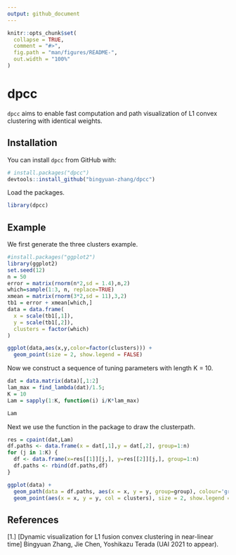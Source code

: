 ```yaml
---
output: github_document
---
```


<!-- README.md is generated from README.Rmd. Please edit that file -->

```r
knitr::opts_chunk$set(
  collapse = TRUE,
  comment = "#>",
  fig.path = "man/figures/README-",
  out.width = "100%"
)
```


# dpcc

<!-- badges: start -->
<!-- badges: end -->

`dpcc` aims to enable fast computation and path visualization of L1 convex clustering
with identical weights. 

## Installation

You can install `dpcc` from GitHub with:

```r
# install.packages("dpcc")
devtools::install_github("bingyuan-zhang/dpcc")
```

Load the packages.
```r
library(dpcc)
```

## Example
We first generate the three clusters example.
```r
#install.packages("ggplot2")
library(ggplot2)
set.seed(12)
n = 50
error = matrix(rnorm(n*2,sd = 1.4),n,2)
which=sample(1:3, n, replace=TRUE)
xmean = matrix(rnorm(3*2,sd = 11),3,2)
tb1 = error + xmean[which,]
data = data.frame(
  x = scale(tb1[,1]),
  y = scale(tb1[,2]),
  clusters = factor(which)
)

ggplot(data,aes(x,y,color=factor(clusters))) + 
  geom_point(size = 2, show.legend = FALSE)
```
Now we construct a sequence of tuning parameters with length K = 10.
```r
dat = data.matrix(data)[,1:2]
lam_max = find_lambda(dat)/1.5; 
K = 10
Lam = sapply(1:K, function(i) i/K*lam_max) 

Lam
```

Next we use the function in the package to draw the clusterpath.
```r
res = cpaint(dat,Lam)
df.paths <- data.frame(x = dat[,1],y = dat[,2], group=1:n)
for (j in 1:K) {
  df <- data.frame(x=res[[1]][j,], y=res[[2]][j,], group=1:n)
  df.paths <- rbind(df.paths,df)
}

ggplot(data) + 
  geom_path(data = df.paths, aes(x = x, y = y, group=group), colour='grey60', alpha = 0.5) +
  geom_point(aes(x = x, y = y, col = clusters), size = 2, show.legend = FALSE)
```

References
--------
[1.] [Dynamic visualization for L1 fusion convex clustering in near-linear time] 
Bingyuan Zhang, Jie Chen, Yoshikazu Terada (UAI 2021 to appear).


